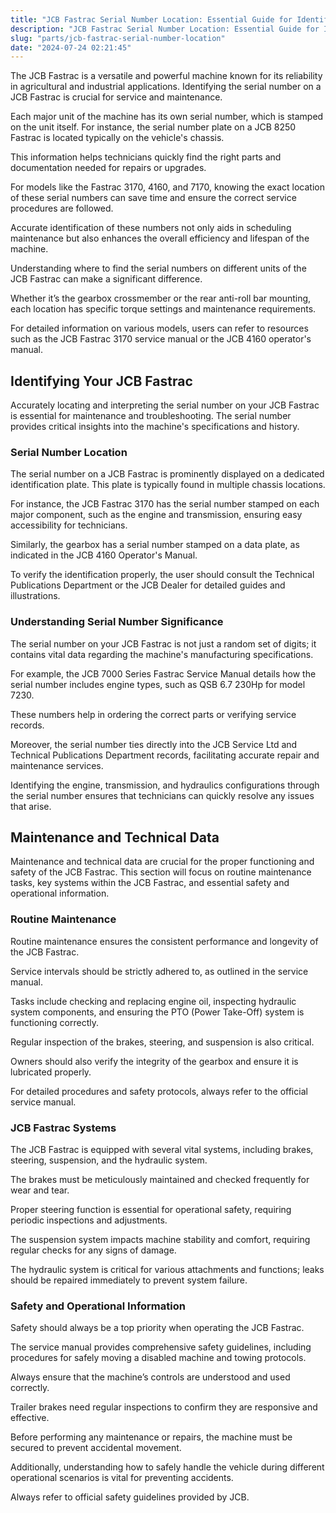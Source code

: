 ```yaml
---
title: "JCB Fastrac Serial Number Location: Essential Guide for Identification"
description: "JCB Fastrac Serial Number Location: Essential Guide for Identification"
slug: "parts/jcb-fastrac-serial-number-location"
date: "2024-07-24 02:21:45"
---
```


The JCB Fastrac is a versatile and powerful machine known for its reliability in agricultural and industrial applications. Identifying the serial number on a JCB Fastrac is crucial for service and maintenance.


Each major unit of the machine has its own serial number, which is stamped on the unit itself. For instance, the serial number plate on a JCB 8250 Fastrac is located typically on the vehicle's chassis.





This information helps technicians quickly find the right parts and documentation needed for repairs or upgrades. 


For models like the Fastrac 3170, 4160, and 7170, knowing the exact location of these serial numbers can save time and ensure the correct service procedures are followed. 


Accurate identification of these numbers not only aids in scheduling maintenance but also enhances the overall efficiency and lifespan of the machine.


Understanding where to find the serial numbers on different units of the JCB Fastrac can make a significant difference. 


Whether it’s the gearbox crossmember or the rear anti-roll bar mounting, each location has specific torque settings and maintenance requirements.


For detailed information on various models, users can refer to resources such as the JCB Fastrac 3170 service manual or the JCB 4160 operator's manual.



## Identifying Your JCB Fastrac





Accurately locating and interpreting the serial number on your JCB Fastrac is essential for maintenance and troubleshooting. The serial number provides critical insights into the machine's specifications and history.


### Serial Number Location


The serial number on a JCB Fastrac is prominently displayed on a dedicated identification plate. This plate is typically found in multiple chassis locations. 


For instance, the JCB Fastrac 3170 has the serial number stamped on each major component, such as the engine and transmission, ensuring easy accessibility for technicians. 


Similarly, the gearbox has a serial number stamped on a data plate, as indicated in the JCB 4160 Operator's Manual.


To verify the identification properly, the user should consult the Technical Publications Department or the JCB Dealer for detailed guides and illustrations.


### Understanding Serial Number Significance


The serial number on your JCB Fastrac is not just a random set of digits; it contains vital data regarding the machine's manufacturing specifications. 


For example, the JCB 7000 Series Fastrac Service Manual details how the serial number includes engine types, such as QSB 6.7 230Hp for model 7230. 


These numbers help in ordering the correct parts or verifying service records.


Moreover, the serial number ties directly into the JCB Service Ltd and Technical Publications Department records, facilitating accurate repair and maintenance services. 


Identifying the engine, transmission, and hydraulics configurations through the serial number ensures that technicians can quickly resolve any issues that arise.



## Maintenance and Technical Data





Maintenance and technical data are crucial for the proper functioning and safety of the JCB Fastrac. This section will focus on routine maintenance tasks, key systems within the JCB Fastrac, and essential safety and operational information.


### Routine Maintenance


Routine maintenance ensures the consistent performance and longevity of the JCB Fastrac. 


Service intervals should be strictly adhered to, as outlined in the service manual. 


Tasks include checking and replacing engine oil, inspecting hydraulic system components, and ensuring the PTO (Power Take-Off) system is functioning correctly. 


Regular inspection of the brakes, steering, and suspension is also critical.


Owners should also verify the integrity of the gearbox and ensure it is lubricated properly. 


For detailed procedures and safety protocols, always refer to the official service manual.


### JCB Fastrac Systems


The JCB Fastrac is equipped with several vital systems, including brakes, steering, suspension, and the hydraulic system. 


The brakes must be meticulously maintained and checked frequently for wear and tear. 


Proper steering function is essential for operational safety, requiring periodic inspections and adjustments.


The suspension system impacts machine stability and comfort, requiring regular checks for any signs of damage. 


The hydraulic system is critical for various attachments and functions; leaks should be repaired immediately to prevent system failure. 


### Safety and Operational Information


Safety should always be a top priority when operating the JCB Fastrac. 


The service manual provides comprehensive safety guidelines, including procedures for safely moving a disabled machine and towing protocols. 


Always ensure that the machine’s controls are understood and used correctly.


Trailer brakes need regular inspections to confirm they are responsive and effective. 


Before performing any maintenance or repairs, the machine must be secured to prevent accidental movement. 


Additionally, understanding how to safely handle the vehicle during different operational scenarios is vital for preventing accidents. 


Always refer to official safety guidelines provided by JCB.

